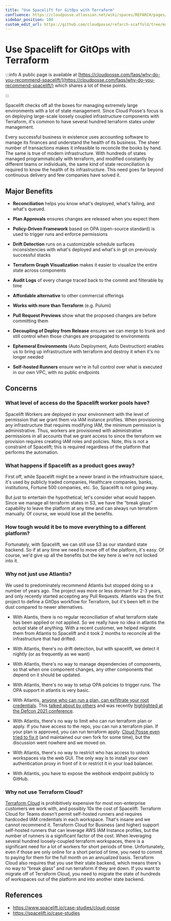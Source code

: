 ```yaml
---
title: "Use Spacelift for GitOps with Terraform"
confluence: https://cloudposse.atlassian.net/wiki/spaces/REFARCH/pages/1176371740/Use+Spacelift+for+GitOps+with+Terraform
sidebar_position: 100
custom_edit_url: https://github.com/cloudposse/refarch-scaffold/tree/main/docs/docs/reference/adrs/use-spacelift-for-gitops-with-terraform.md
---
```


# Use Spacelift for GitOps with Terraform

:::info
A public page is available at [https://cloudposse.com/faqs/why-do-you-recommend-spacelift/](https://cloudposse.com/faqs/why-do-you-recommend-spacelift/) which shares a lot of these points.

:::

Spacelift checks off all the boxes for managing extremely large environments with a lot of state management. Since Cloud Posse's focus is on deploying large-scale loosely coupled infrastructure components with Terraform, it's common to have several hundred terraform states under management.

Every successful business in existence uses accounting software to manage its finances and understand the health of its business. The sheer number of transactions makes it infeasible to reconcile the books by hand. The same is true of modern infrastructure. With hundreds of states managed programmatically with terraform, and modified constantly by different teams or individuals, the same kind of state reconciliation is required to know the health of its infrastructure. This need goes far beyond continuous delivery and few companies have solved it.

## **Major Benefits**

- **Reconciliation** helps you know what's deployed, what's failing, and what's queued.

- **Plan Approvals** ensures changes are released when you expect them

- **Policy-Driven Framework** based on OPA (open-source standard) is used to trigger runs and enforce permissions

- **Drift Detection** runs on a customizable schedule surfaces inconsistencies with what's deployed and what's in git on previously successful stacks

- **Terraform Graph Visualization** makes it easier to visualize the entire state across components

- **Audit Logs** of every change traced back to the commit and filterable by time

- **Affordable alternative** to other commercial offerings

- **Works with more than Terraform** (e.g. Pulumi)

- **Pull Request Previews** show what the proposed changes are before committing them

- **Decoupling of Deploy from Release** ensures we can merge to trunk and still control when those changes are propagated to environments

- **Ephemeral Environments** (Auto Deployment, Auto Destruction) enables us to bring up infrastructure with terraform and destroy it when it's no longer needed

- **Self-hosted Runners** ensure we're in full control over what is executed in our own VPC, with no public endpoints

## Concerns

### **What level of access do the Spacelift worker pools have?**

Spacelift Workers are deployed in your environment with the level of permission that we grant them via IAM instance profiles. When provisioning any infrastructure that requires modifying IAM, the minimum permission is administrative. Thus, workers are provisioned with administrative permissions in all accounts that we grant access to since the terraform we provision requires creating IAM roles and policies. Note, this is not a constraint of Spacelift; this is required regardless of the platform that performs the automation.

### **What happens if Spacelift as a product goes away?**

First off, while Spacelift might be a newer brand in the infrastructure space, it's used by publicly traded companies, Healthcare companies, banks, institutions, Fortune 500 companies, etc. So, Spacelift is not going away.

But just to entertain the hypothetical, let's consider what would happen. Since we manage all terraform states in S3, we have the “break glass” capability to leave the platform at any time and can always run terraform manually. Of course, we would lose all the benefits.

### **How tough would it be to move everything to a different platform?**

Fortunately, with Spacelift, we can still use S3 as our standard state backend. So if at any time we need to move off of the platform, it's easy. Of course, we'd give up all the benefits but the key here is we're not locked into it.

### **Why not just use Atlantis?**

We used to predominately recommend Atlantis but stopped doing so a number of years ago. The project was more or less dormant for 2-3 years, and only recently started accepting any Pull Requests. Atlantis was the first project to define a GitOps workflow for Terraform, but it's been left in the dust compared to newer alternatives.

- With Alantis, there is no regular reconciliation of what terraform state has been applied or not applied. So we really have no idea in atlantis the _actual_ state of anything. With a recent customer, we helped migrate them from Atlantis to Spacelift and it took 2 months to reconcile all the infrastructure that had drifted.

- With Atlantis, there's no drift detection, but with spacelift, we detect it nightly (or as frequently as we want)

- With Atlantis, there's no way to manage dependencies of components, so that when one component changes, any other components that depend on it should be updated.

- With Atlantis, there's no way to setup OPA policies to trigger runs. The OPA support in atlantis is very basic.

- With Atlantis, [anyone who can run a plan, can exfiltrate your root credentials](https://www.youtube.com/watch?v=H9KvPe09f5A). This [talked about by others](https://alex.kaskaso.li/post/terraform-plan-rce) and was recently [highlighted at the Defcon 2021 conference](https://www.youtube.com/watch?v=3ODhxYY9-9U).

- With Atlantis, there's no way to limit who can run terraform plan or apply. If you have access to the repo, you can run a terraform plan. If your plan is approved, you can run terraform apply. [Cloud Posse even tried to fix it](https://github.com/runatlantis/atlantis/issues/308) (and maintained our own fork for some time), but the discussion went nowhere and we moved on.

- With Atlantis, there's no way to restrict who has access to unlock workspaces via the web GUI. The only way is to install your own authentication proxy in front of it or restrict it in your load balancer.

- With Atlantis, you have to expose the webhook endpoint publicly to GitHub.

### **Why not use Terraform Cloud?**

[Terraform Cloud](https://www.terraform.io/cloud) is prohibitively expensive for most non-enterprise customers we work with, and possibly 10x the cost of Spacelift. Terraform Cloud for Teams doesn't permit self-hosted runners and requires hardcoded IAM credentials in each workspace. That's insane and we cannot recommend it. Terraform Cloud for Business (and higher) support self-hosted runners that can leverage AWS IAM Instance profiles, but the number of runners is a significant factor of the cost. When leveraging several hundred loosely-coupled terraform workspaces, there is a significant need for a lot of workers for short periods of time. Unfortunately, even if those are only online for a short period of time, you need to commit to paying for them for the full month on an annualized basis. Terraform Cloud also requires that you use their state backend, which means there's no way to “break glass” and run terraform if they are down. If you want to migrate off of Terraform Cloud, you need to migrate the state of hundreds of workspaces out of the platform and into another state backend.

## References

- https://www.spacelift.io/case-studies/cloud-posse
- https://spacelift.io/case-studies

